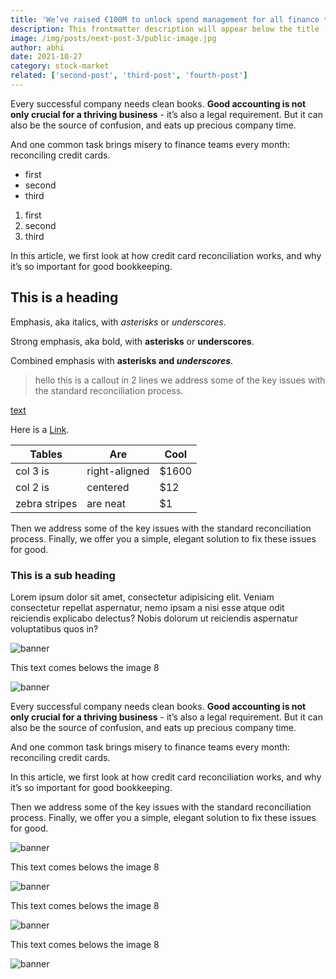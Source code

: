 ```yaml
---
title: 'We’ve raised €100M to unlock spend management for all finance teams'
description: This frontmatter description will appear below the title
image: /img/posts/next-post-3/public-image.jpg
author: abhi
date: 2021-10-27
category: stock-market
related: ['second-post', 'third-post', 'fourth-post']
---
```



Every successful company needs clean books. **Good accounting is not only crucial for a thriving business** - it’s also a legal requirement. But it can also be the source of confusion, and eats up precious company time.

<Demo />

And one common task brings misery to finance teams every month: reconciling credit cards.

- first
- second
- third

1. first
2. second
3. third

In this article, we first look at how credit card reconciliation works, and why it’s so important for good bookkeeping.

## This is a heading

Emphasis, aka italics, with _asterisks_ or _underscores_.

Strong emphasis, aka bold, with **asterisks** or **underscores**.

Combined emphasis with **asterisks and _underscores_**.

> hello this is a callout
> in 2 lines we address some of the key issues with the standard reconciliation process.

[text](https://link)

Here is a [Link](https://example.com/ 'Optional link title').

| Tables        | Are           | Cool  |
| ------------- | ------------- | ----- |
| col 3 is      | right-aligned | $1600 |
| col 2 is      | centered      | $12   |
| zebra stripes | are neat      | $1    |

Then we address some of the key issues with the standard reconciliation process. Finally, we offer you a simple, elegant solution to fix these issues for good.

### This is a sub heading

Lorem ipsum dolor sit amet, consectetur adipisicing elit. Veniam consectetur repellat aspernatur, nemo ipsam a nisi esse atque odit reiciendis explicabo delectus? Nobis dolorum ut reiciendis aspernatur voluptatibus quos in?

![banner](./images/first-post-banner.jpg)

This text comes belows the image 8

![banner](./images/1.jpg)

Every successful company needs clean books. **Good accounting is not only crucial for a thriving business** - it’s also a legal requirement. But it can also be the source of confusion, and eats up precious company time.

And one common task brings misery to finance teams every month: reconciling credit cards.

In this article, we first look at how credit card reconciliation works, and why it’s so important for good bookkeeping.

Then we address some of the key issues with the standard reconciliation process. Finally, we offer you a simple, elegant solution to fix these issues for good.

![banner](./images/2.jpg)

This text comes belows the image 8

![banner](./images/3.jpg)

This text comes belows the image 8

![banner](./images/4.jpg)

This text comes belows the image 8

![banner](/img/posts/next-post-3/public-image.jpg)
